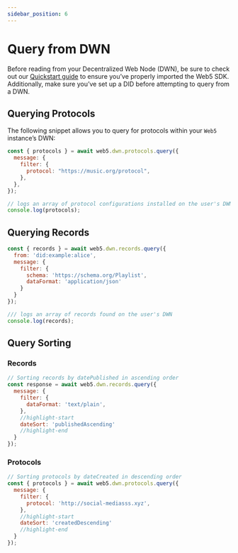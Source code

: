 ```yaml
---
sidebar_position: 6
---
```


# Query from DWN

Before reading from your Decentralized Web Node (DWN), be sure to check out our [Quickstart guide](../../quickstart) to ensure you’ve properly imported the Web5 SDK. Additionally, make sure you’ve set up a DID before attempting to query from a DWN.

## Querying Protocols

The following snippet allows you to query for protocols within your `Web5` instance’s DWN:

```jsx
const { protocols } = await web5.dwn.protocols.query({
  message: {
    filter: {
      protocol: "https://music.org/protocol",
    },
  },
});

// logs an array of protocol configurations installed on the user's DWN
console.log(protocols);
```

## Querying Records

```js
const { records } = await web5.dwn.records.query({
  from: 'did:example:alice',
  message: {
    filter: {
      schema: 'https://schema.org/Playlist',
      dataFormat: 'application/json'
    }
  }
});

/// logs an array of records found on the user's DWN
console.log(records);
```

## Query Sorting

### Records

```js
// Sorting records by datePublished in ascending order
const response = await web5.dwn.records.query({
  message: {
    filter: {
      dataFormat: 'text/plain',
    },
    //highlight-start
    dateSort: 'publishedAscending'
    //highlight-end
  }
});
```

### Protocols

```js
// Sorting protocols by dateCreated in descending order
const { protocols } = await web5.dwn.protocols.query({
  message: {
    filter: {
      protocol: 'http://social-mediasss.xyz',
    },
    //highlight-start
    dateSort: 'createdDescending'
    //highlight-end
  }
});
```

